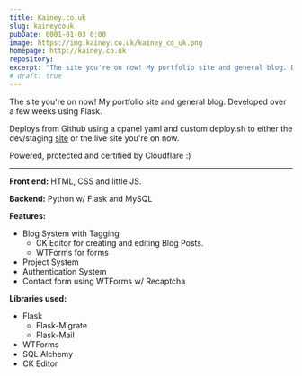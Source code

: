 ```yaml
---
title: Kainey.co.uk
slug: kaineycouk
pubDate: 0001-01-03 0:00
image: https://img.kainey.co.uk/kainey_co_uk.png
homepage: http://kainey.co.uk
repository:
excerpt: "The site you're on now! My portfolio site and general blog. Developed over a few weeks using Flask."
# draft: true
---
```


The site you're on now! My portfolio site and general blog. Developed over a few weeks using Flask.

Deploys from Github using a cpanel yaml and custom deploy.sh to either the dev/staging [site](https://dev.kainey.co.uk) or the live site you're on now.

Powered, protected and certified by Cloudflare :)

---

**Front end:** HTML, CSS and little JS.

**Backend:** Python w/ Flask and MySQL

**Features:**

- Blog System with Tagging
  - CK Editor for creating and editing Blog Posts.
  - WTForms for forms
- Project System
- Authentication System
- Contact form using WTForms w/ Recaptcha

**Libraries used:**

- Flask
  - Flask-Migrate
  - Flask-Mail
- WTForms
- SQL Alchemy
- CK Editor
